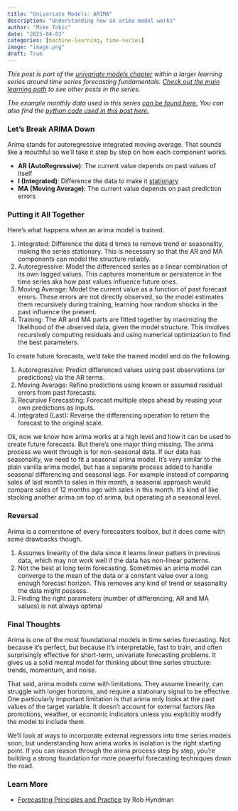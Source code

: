 ```yaml
---
title: "Univariate Models: ARIMA"
description: "Understanding how an arima model works"
author: "Mike Tokic"
date: "2025-04-03"
categories: [machine-learning, time-series]
image: "image.png"
draft: True
---
```


*This post is part of the [univariate models chapter](https://mftokic.github.io/posts/2025-03-24-ts-fundamentals-univariate-models/) within a larger learning series around time series forecasting fundamentals. [Check out the main learning path](https://mftokic.github.io/posts/2024-09-25-ts-fundamentals/) to see other posts in the series.* 

*The example monthly data used in this series [can be found here.](https://github.com/mftokic/mftokic.github.io/blob/main/posts/2024-10-02-ts-fundamentals-whats-a-time-series/example_ts_data.csv) You can also find the [python code used in this post here.](https://github.com/mftokic/mftokic.github.io/blob/main/notebooks/2025-03-21-ts-fundamentals-data-stationary.ipynb)*

### Let's Break ARIMA Down

Arima stands for autoregressive integrated moving average. That sounds like a mouthful so we'll take it step by step on how each component works. 

- **AR (AutoRegressive)**: The current value depends on past values of itself
- **I (Integrated)**: Difference the data to make it [stationary](https://mftokic.github.io/posts/2025-03-21-ts-fundamentals-data-cleaning-stationary/)
- **MA (Moving Average)**: The current value depends on past prediction errors

### Putting it All Together 

Here's what happens when an arima model is trained. 

1. Integrated: Difference the data d times to remove trend or seasonality, making the series stationary. This is necessary so that the AR and MA components can model the structure reliably.
2. Autoregressive: Model the differenced series as a linear combination of its own lagged values. This captures momentum or persistence in the time series aka how past values influence future ones.
3. Moving Average: Model the current value as a function of past forecast errors. These errors are not directly observed, so the model estimates them recursively during training, learning how random shocks in the past influence the present.
4. Training: The AR and MA parts are fitted together by maximizing the likelihood of the observed data, given the model structure. This involves recursively computing residuals and using numerical optimization to find the best parameters.

To create future forecasts, we'd take the trained model and do the following. 

1. Autoregressive: Predict differenced values using past observations (or predictions) via the AR terms.
2. Moving Average: Refine predictions using known or assumed residual errors from past forecasts.
3. Recursive Forecasting: Forecast multiple steps ahead by reusing your own predictions as inputs.
4. Integrated (Last): Reverse the differencing operation to return the forecast to the original scale.

Ok, now we know how arima works at a high level and how it can be used to create future forecasts. But there's one major thing missing. The arima process we went through is for non-seasonal data. If our data has seasonality, we need to fit a seasonal arima model. It's very similar to the plain vanilla arima model, but has a separate process added to handle seasonal differencing and seasonal lags. For example instead of comparing sales of last month to sales in this month, a seasonal approach would compare sales of 12 months ago with sales in this month. It's kind of like stacking another arima on top of arima, but operating at a seasonal level. 

### Reversal 

Arima is a cornerstone of every forecasters toolbox, but it does come with some drawbacks though. 

1. Assumes linearity of the data since it learns linear patters in previous data, which may not work well if the data has non-linear patterns. 
2. Not the best at long term forecasting. Sometimes an arima model can converge to the mean of the data or a constant value over a long enough forecast horizon. This removes any kind of trend or seasonality the data might possess. 
3. Finding the right parameters (number of differencing, AR and MA values) is not always optimal 

### Final Thoughts

Arima is one of the most foundational models in time series forecasting. Not because it's perfect, but because it's interpretable, fast to train, and often surprisingly effective for short-term, univariate forecasting problems. It gives us a solid mental model for thinking about time series structure: trends, momentum, and noise.

That said, arima models come with limitations. They assume linearity, can struggle with longer horizons, and require a stationary signal to be effective. One particularly important limitation is that arima only looks at the past values of the target variable. It doesn’t account for external factors like promotions, weather, or economic indicators unless you explicitly modify the model to include them.

We’ll look at ways to incorporate external regressors into time series models soon, but understanding how arima works in isolation is the right starting point. If you can reason through the arima process step by step, you're building a strong foundation for more powerful forecasting techniques down the road.

### Learn More

- [Forecasting Principles and Practice](https://otexts.com/fpp3/arima.html) by Rob Hyndman